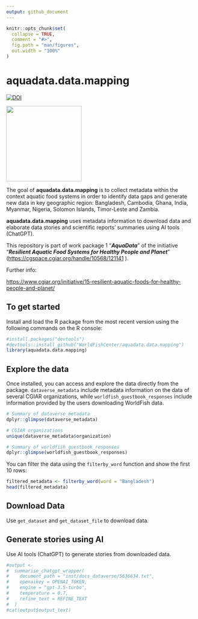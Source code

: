 ```yaml
---
output: github_document
---
```


<!-- README.md is generated from README.Rmd. Please edit that file -->

```r
knitr::opts_chunk$set(
  collapse = TRUE,
  comment = "#>",
  fig.path = "man/figures",
  out.width = "100%"
)
```

# aquadata.data.mapping

<!-- badges: start -->

[![DOI](https://zenodo.org/badge/584795495.svg)](https://zenodo.org/badge/latestdoi/584795495)

<!-- badges: end -->

![](man/figures/aquadata_lg_sticker.png){width="200"}

The goal of **aquadata.data.mapping** is to collect metadata within the context aquatic food systems in order to identify data gaps and generate new data in key geographic region: Bangladesh, Cambodia, Ghana, India, Myanmar, Nigeria, Solomon Islands, Timor-Leste and Zambia.

**aquadata.data.mapping** uses metadata information to download data and elaborate data stories and scientific reports' summaries using AI tools (ChatGPT).

This repository is part of work package 1 "***AquaData***" of the initiative "***Resilient Aquatic Food Systems for Healthy People and Planet***" (<https://cgspace.cgiar.org/handle/10568/121141> ).

Further info:

<https://www.cgiar.org/initiative/15-resilient-aquatic-foods-for-healthy-people-and-planet/>

## To get started

Install and load the R package from the most recent version using the following commands on the R console:

```r
#install.packages("devtools")
#devtools::install_github("WorldFishCenter/aquadata.data.mapping")
library(aquadata.data.mapping)
```

## Explore the data

Once installed, you can access and explore the data directly from the package. `dataverse_metadata` include metadata information on the data of several CGIAR organizations, while `worldfish_guestbook_responses` include information provided by the users downloading WorldFish data.

```r
# Summary of dataverse_metadata 
dplyr::glimpse(dataverse_metadata)

# CGIAR organizations
unique(dataverse_metadata$organization)

# Summary of worldfish_guestbook_responses 
dplyr::glimpse(worldfish_guestbook_responses)
```

You can filter the data using the `filterby_word` function and show the first 10 rows:

```r
filtered_metadata <- filterby_word(word = "Bangladesh")
head(filtered_metadata)
```

## Download Data

Use `get_dataset` and `get_dataset_file` to download data.

## Generate stories using AI

Use AI tools (ChatGPT) to generate stories from downloaded data.

```r
#output <-
#  summarise_chatgpt_wrapper(
#    document_path = "inst/docs_dataverse/5636634.txt",
#    openaikey = OPENAI_TOKEN,
#    engine = "gpt-3.5-turbo",
#    temperature = 0.7,
#    refine_text = REFINE_TEXT
#  )
#cat(output$output_text)
```

